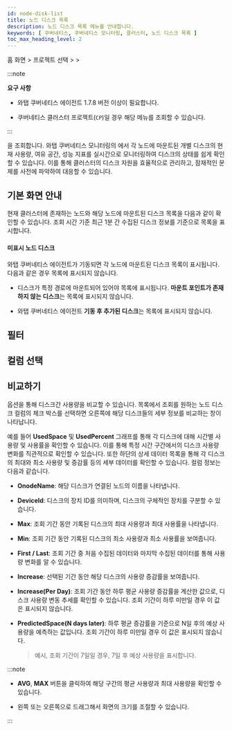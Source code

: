 ```yaml
---
id: node-disk-list
title: 노드 디스크 목록
description: 노드 디스크 목록 메뉴를 안내합니다.
keywords: [ 쿠버네티스, 쿠버네티스 모니터링, 클러스터, 노드 디스크 목록 ]
toc_max_heading_level: 2
---
```


홈 화면 &gt; 프로젝트 선택 &gt; <Cmdname sid="side_node" className="uitext" /> &gt; <Cmdname sid="side_nodeDiskList" className="uitext" />

:::note 

**요구 사항**

* 와탭 쿠버네티스 에이전트 1.7.8 버전 이상이 필요합니다. 

* 쿠버네티스 클러스터 프로젝트(<code class='my'>CP</code>)일 경우 해당 메뉴를 조회할 수 있습니다.

:::

<Cmdname sid="side_nodeDiskList" className="uitext" />을 조회합니다. 와탭 쿠버네티스 모니터링의 <Cmdname sid="side_nodeDiskList" className="uitext" />에서 각 노드에 마운트된 개별 디스크의 현재 사용량, 여유 공간, 성능 지표를 실시간으로 모니터링하여 디스크의 상태를 쉽게 확인할 수 있습니다. 이를 통해 클러스터의 디스크 자원을 효율적으로 관리하고, 잠재적인 문제를 사전에 파악하여 대응할 수 있습니다.

## 기본 화면 안내 

현재 클러스터에 존재하는 노드와 해당 노드에 마운트된 디스크 목록을 다음과 같이 확인할 수 있습니다. 조회 시간 기준 최근 1분 간 수집된 디스크 정보를 기준으로 목록을 표시합니다.

<ImgLang img='k8s-node-disk-list.png' desc='노드 디스크 목록' />

#### 미표시 노드 디스크

와탭 쿠버네티스 에이전트가 기동되면 각 노드에 마운트된 디스크 목록이 표시됩니다. 다음과 같은 경우 목록에 표시되지 않습니다. 

* 디스크가 특정 경로에 마운트되어 있어야 목록에 표시됩니다. **마운트 포인트가 존재하지 않는 디스크**는 목록에 표시되지 않습니다.

* 와탭 쿠버네티스 에이전트 **기동 후 추가된 디스크**는 목록에 표시되지 않습니다. 

## 필터


<K8slistfilter />

## 컬럼 선택 


<K8slistcl />

## 비교하기 

<Cmdname sid="TTL08423" className="uitext" /> 옵션을 통해 디스크간 사용량을 비교할 수 있습니다. 목록에서 조회를 원하는 노드 디스크 <Cmdname sid="TTL08423" className="uitext" /> 컬럼의 체크 박스를 선택하면 오른쪽에 해당 디스크들의 세부 정보를 비교하는 창이 나타납니다.

<ImgLang img='k8s-node-disk-compare.png' desc='노드 디스크 비교하기' />

예를 들어 **UsedSpace** 및 **UsedPercent** 그래프를 통해 각 디스크에 대해 시간별 사용량 및 사용률을 확인할 수 있습니다. 이를 통해 특정 시간 구간에서의 디스크 사용량 변화를 직관적으로 확인할 수 있습니다. 또한 하단의 상세 데이터 목록을 통해 각 디스크의 최대와 최소 사용량 및 증감률 등의 세부 데이터를 확인할 수 있습니다. 컬럼 정보는 다음과 같습니다. 

* **OnodeName**: 해당 디스크가 연결된 노드의 이름을 나타냅니다.

* **DeviceId**: 디스크의 장치 ID를 의미하며, 디스크의 구체적인 장치를 구분할 수 있습니다.

* **Max**: 조회 기간 동안 기록된 디스크의 최대 사용량과 최대 사용률을 나타냅니다.

* **Min**: 조회 기간 동안 기록된 디스크의 최소 사용량과 최소 사용률을 보여줍니다.

* **First / Last**: 조회 기간 중 처음 수집된 데이터와 마지막 수집된 데이터를 통해 사용량 변화를 알 수 있습니다.

* **Increase**: 선택된 기간 동안 해당 디스크의 사용량 증감률을 보여줍니다.

* **Increase(Per Day)**: 조회 기간 동안 하루 평균 사용량 증감률을 계산한 값으로, 디스크 사용량 변동 추세를 확인할 수 있습니다. 조회 기간이 하루 미만일 경우 이 값은 표시되지 않습니다.

* **PredictedSpace(N days later)**: 하루 평균 증감률을 기준으로 N일 후의 예상 사용량을 예측하는 값입니다. 조회 기간이 하루 미만일 경우 이 값은 표시되지 않습니다.

    > 예시, 조회 기간이 7일일 경우, 7일 후 예상 사용량을 표시합니다.

:::note 

* **AVG**, **MAX** 버튼을 클릭하여 해당 구간의 평균 사용량과 최대 사용량을 확인할 수 있습니다.

* <LinkImage img='hitmap-lr-drag.svg' alt='좌우 드래그 아이콘' className='_drag' /> 왼쪽 또는 오른쪽으로 드래그해서 화면의 크기를 조절할 수 있습니다.

:::

